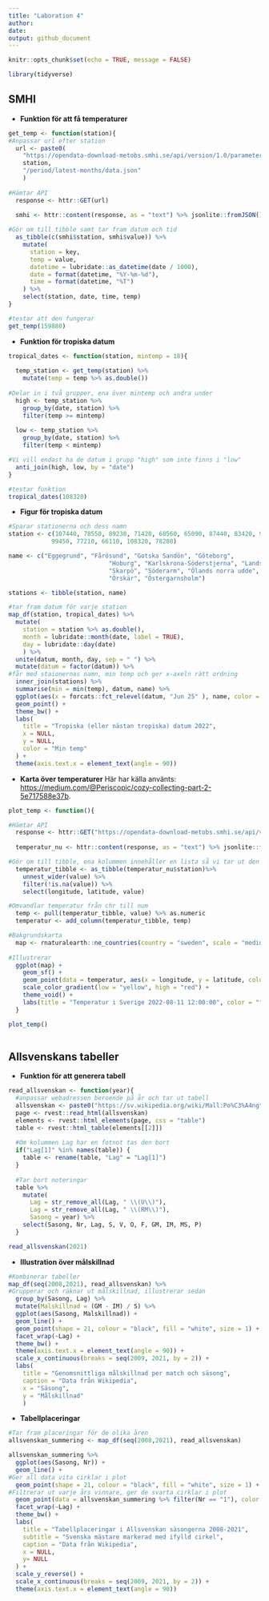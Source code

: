 ```yaml
---
title: "Laboration 4"
author: 
date:
output: github_document
---
```


```r
knitr::opts_chunk$set(echo = TRUE, message = FALSE)

library(tidyverse)

```

## SMHI

* **Funktion för att få temperaturer** 

```r

get_temp <- function(station){
#Anpassar url efter station
  url <- paste0(
    "https://opendata-download-metobs.smhi.se/api/version/1.0/parameter/1/station/",
    station,
    "/period/latest-months/data.json"
    )
  
#Hämtar API 
  response <- httr::GET(url)
  
  smhi <- httr::content(response, as = "text") %>% jsonlite::fromJSON()

#Gör om till tibble samt tar fram datum och tid
  as_tibble(c(smhi$station, smhi$value)) %>%
    mutate(
      station = key,
      temp = value,
      datetime = lubridate::as_datetime(date / 1000),
      date = format(datetime, "%Y-%m-%d"),
      time = format(datetime, "%T")
    ) %>%
    select(station, date, time, temp)
}

#testar att den fungerar
get_temp(159880)

```

* **Funktion för tropiska datum**

```r

tropical_dates <- function(station, mintemp = 18){
  
  temp_station <- get_temp(station) %>%
    mutate(temp = temp %>% as.double())
  
#Delar in i två grupper, ena över mintemp och andra under
  high <- temp_station %>%
    group_by(date, station) %>%
    filter(temp >= mintemp) 
  
  low <- temp_station %>%
    group_by(date, station) %>%
    filter(temp < mintemp) 

#Vi vill endast ha de datum i grupp "high" som inte finns i "low"
  anti_join(high, low, by = "date")
}

#testar funktion
tropical_dates(108320)
```

* **Figur för tropiska datum**

```r

#Sparar stationerna och dess namn
station <- c(107440, 78550, 89230, 71420, 68560, 65090, 87440, 83420, 98160, 
            99450, 77210, 66110, 108320, 78280)

name <- c("Eggegrund", "Fårösund", "Gotska Sandön", "Göteborg", 
                            "Hoburg", "Karlskrona-Söderstjerna", "Landsort", "Naven", 
                            "Skarpö", "Söderarm", "Ölands norra udde", "Ölands södra udde", 
                            "Örskär", "Östergarnsholm")

stations <- tibble(station, name)

#tar fram datum för varje station
map_df(station, tropical_dates) %>%
  mutate(
    station = station %>% as.double(),
    month = lubridate::month(date, label = TRUE),
    day = lubridate::day(date)
    ) %>%
  unite(datum, month, day, sep = " ") %>%
  mutate(datum = factor(datum)) %>%
#får med staionernas namn, min temp och ger x-axeln rätt ordning
  inner_join(stations) %>%
  summarise(min = min(temp), datum, name) %>%
  ggplot(aes(x = forcats::fct_relevel(datum, "Jun 25" ), name, color = min)) +
  geom_point() +
  theme_bw() +
  labs(
    title = "Tropiska (eller nästan tropiska) datum 2022",
    x = NULL,
    y = NULL,
    color = "Min temp"
  ) +
  theme(axis.text.x = element_text(angle = 90))
```



* **Karta över temperaturer** Här har källa använts: [https://medium.com/@Periscopic/cozy-collecting-part-2-5e717588e37b](källa).


```r
plot_temp <- function(){

#Hämtar API
  response <- httr::GET("https://opendata-download-metobs.smhi.se/api/version/1.0/parameter/1/station-set/all/period/latest-hour/data.json")
  
  temperatur_nu <- httr::content(response, as = "text") %>% jsonlite::fromJSON()

#Gör om till tibble, ena kolummen innehåller en lista så vi tar ut den med unnest 
  temperatur_tibble <- as_tibble(temperatur_nu$station)%>%
    unnest_wider(value) %>%
    filter(!is.na(value)) %>%
    select(longitude, latitude, value)

#Omvandlar temperatur från chr till num
  temp <- pull(temperatur_tibble, value) %>% as.numeric
  temperatur <- add_column(temperatur_tibble, temp)

#Bakgrundskarta  
  map <- rnaturalearth::ne_countries(country = "sweden", scale = "medium", returnclass = "sf")
  
#Illustrerar
  ggplot(map) +
    geom_sf() +
    geom_point(data = temperatur, aes(x = longitude, y = latitude, color = temp)) +
    scale_color_gradient(low = "yellow", high = "red") +
    theme_void() +
    labs(title = "Temperatur i Sverige 2022-08-11 12:00:00", color = "°C")
  }

plot_temp()
 
```


## Allsvenskans tabeller

* **Funktion för att generera tabell**

```r
read_allsvenskan <- function(year){
  #anpassar webadressen beroende på år och tar ut tabell
  allsvenskan <- paste0("https://sv.wikipedia.org/wiki/Mall:Po%C3%A4ngtabell_f%C3%B6r_Fotbollsallsvenskan_", year)
  page <- rvest::read_html(allsvenskan)
  elements <- rvest::html_elements(page, css = "table")
  table <- rvest::html_table(elements[[2]])
  
  #Om kolummen Lag har en fotnot tas den bort
  if("Lag[1]" %in% names(table)) {
    table <- rename(table, "Lag" = "Lag[1]")
  }
  
  #Tar bort noteringar 
  table %>%
    mutate(
      Lag = str_remove_all(Lag, " \\(U\\)"),
      Lag = str_remove_all(Lag, " \\(RM\\)"),
      Sasong = year) %>%
    select(Sasong, Nr, Lag, S, V, O, F, GM, IM, MS, P)
  } 

read_allsvenskan(2021)

```

* **Illustration över målskillnad**

```r
#Kombinerar tabeller
map_df(seq(2008,2021), read_allsvenskan) %>%
#Grupperar och räknar ut målskillnad, illustrerar sedan
  group_by(Sasong, Lag) %>%
  mutate(Malskillnad = (GM - IM) / S) %>%
  ggplot(aes(Sasong, Malskillnad)) +
  geom_line() +
  geom_point(shape = 21, colour = "black", fill = "white", size = 1) +
  facet_wrap(~Lag) +
  theme_bw() +
  theme(axis.text.x = element_text(angle = 90)) +
  scale_x_continuous(breaks = seq(2009, 2021, by = 2)) +
  labs(
    title = "Genomsnittliga målskillnad per match och säsong",
    caption = "Data från Wikipedia",
    x = "Säsong",
    y = "Målskillnad"
    )

```

* **Tabellplaceringar**

```r

#Tar fram placeringar för de olika åren
allsvenskan_summering <- map_df(seq(2008,2021), read_allsvenskan)

allsvenskan_summering %>%
  ggplot(aes(Sasong, Nr)) +
  geom_line() +
#Ger all data vita cirklar i plot
  geom_point(shape = 21, colour = "black", fill = "white", size = 1) + 
#Filtrerar ut varje års vinnare, ger de svarta cirklar i plot
  geom_point(data = allsvenskan_summering %>% filter(Nr == "1"), color = "black", size = 1) +
  facet_wrap(~Lag) +
  theme_bw() +
  labs(
    title = "Tabellplaceringar i Allsvenskan säsongerna 2008-2021",
    subtitle = "Svenska mästare markerad med ifylld cirkel",
    caption = "Data från Wikipedia",
    x = NULL,
    y= NULL
  ) +
  scale_y_reverse() +
  scale_x_continuous(breaks = seq(2009, 2021, by = 2)) +
  theme(axis.text.x = element_text(angle = 90))
```

